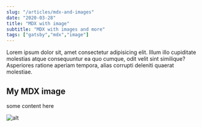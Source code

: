 ```yaml
---
slug: "/articles/mdx-and-images"
date: "2020-03-28"
title: "MDX with image"
subtitle: "MDX with images and more"
tags: ["gatsby","mdx","image"]
---
```

Lorem ipsum dolor sit, amet consectetur adipisicing elit. 
Illum illo cupiditate molestias atque consequuntur ea quo cumque, odit velit sint similique? 
Asperiores ratione aperiam tempora, alias corrupti deleniti quaerat molestiae.

## My MDX image

some content here

![alt](./mario.png)